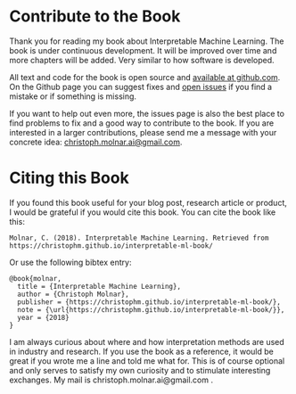 # Contribute to the Book {#contribute}

Thank you for reading my book about Interpretable Machine Learning.
The book is under continuous development.
It will be improved over time and more chapters will be added.
Very similar to how software is developed.

All text and code for the book is open source and [available at github.com](https://github.com/christophM/interpretable-ml-book).
On the Github page you can suggest fixes and [open issues](https://github.com/christophM/interpretable-ml-book/issues) if you find a mistake or if something is missing.

If you want to help out even more, the issues page is also the best place to find problems to fix and a good way to contribute to the book.
If you are interested in a larger contributions, please send me a message with your concrete idea: [christoph.molnar.ai@gmail.com](mailto:christoph.molnar.ai@gmail.com).



# Citing this Book {#cite}

If you found this book useful for your blog post, research article or product, I would be grateful if you would cite this book.
You can cite the book like this:


    Molnar, C. (2018). Interpretable Machine Learning. Retrieved from https://christophm.github.io/interpretable-ml-book/

Or use the following bibtex entry:


    @book{molnar,
      title = {Interpretable Machine Learning},
      author = {Christoph Molnar},
      publisher = {https://christophm.github.io/interpretable-ml-book/},
      note = {\url{https://christophm.github.io/interpretable-ml-book/}},
      year = {2018}
    }


I am always curious about where and how interpretation methods are used in industry and research.
If you use the book as a reference, it would be great if you wrote me a line and told me what for. 
This is of course optional and only serves to satisfy my own curiosity and to stimulate interesting exchanges. 
My mail is christoph.molnar.ai@gmail.com .
